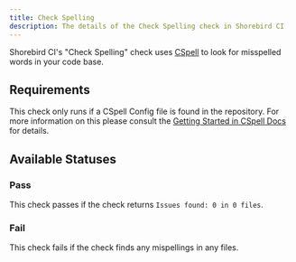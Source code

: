 ```yaml
---
title: Check Spelling
description: The details of the Check Spelling check in Shorebird CI
---
```


Shorebird CI's "Check Spelling" check uses [CSpell](https://cspell.org/docs/) to
look for misspelled words in your code base.

## Requirements

This check only runs if a CSpell Config file is found in the repository. For
more information on this please consult the
[Getting Started in CSpell Docs](https://cspell.org/docs/getting-started#1-create-a-configuration-file)
for details.

## Available Statuses

### Pass

This check passes if the check returns `Issues found: 0 in 0 files`.

### Fail

This check fails if the check finds any mispellings in any files.

